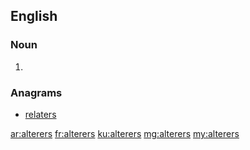 ==English==

===Noun===
{{head|en|noun plural form}}

# {{plural of|alterer|lang=en}}

===Anagrams===
* [[relaters#English|relaters]]

[[ar:alterers]]
[[fr:alterers]]
[[ku:alterers]]
[[mg:alterers]]
[[my:alterers]]